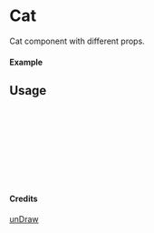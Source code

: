 
<Meta of={Cat} title="unDraw/Cat" />

# Cat

Cat component with different props.

#### Example

<Canvas of={Cat.Primary} />

## Usage

```ts
import { Cat } from "yadl-ui";

const Example = () => {
  return (
      <Cat />
  );
};

export default Example;
```

#### Credits
[unDraw](https://undraw.co/illustrations)
